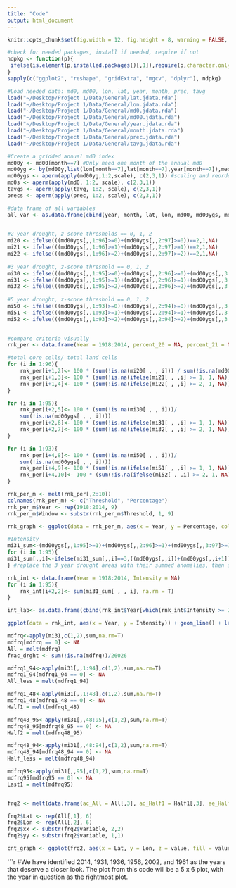 ```yaml
---
title: "Code"
output: html_document
---
```

```r
knitr::opts_chunk$set(fig.width = 12, fig.height = 8, warning = FALSE, message = FALSE)

#check for needed packages, install if needed, require if not
ndpkg <- function(p){
 ifelse(is.element(p,installed.packages()[,1]),require(p,character.only = T), install.packages(p, dep = T))
}
sapply(c("ggplot2", "reshape", "gridExtra", "mgcv", "dplyr"), ndpkg)
```

```r
#Load needed data: md0, md00, lon, lat, year, month, prec, tavg
load("~/Desktop/Project 1/Data/General/lat.jdata.rda")
load("~/Desktop/Project 1/Data/General/lon.jdata.rda")
load("~/Desktop/Project 1/Data/General/md0.jdata.rda")
load("~/Desktop/Project 1/Data/General/md00.jdata.rda")
load("~/Desktop/Project 1/Data/General/year.jdata.rda")
load("~/Desktop/Project 1/Data/General/month.jdata.rda")
load("~/Desktop/Project 1/Data/General/prec.jdata.rda")
load("~/Desktop/Project 1/Data/General/tavg.jdata.rda")

#Create a gridded annual md0 index
md00y <- md00[month==7] #Only need one month of the annual md0
md00yg <- by(md00y,list(lon[month==7],lat[month==7],year[month==7]),median)
md00ygs <- aperm(apply(md00yg,1:2,scale), c(2,3,1)) #scaling and reordering dimensions (z-scores)
md0s <- aperm(apply(md0, 1:2, scale), c(2,3,1))
tavgs <- aperm(apply(tavg, 1:2, scale), c(2,3,1))
precs <- aperm(apply(prec, 1:2, scale), c(2,3,1))

#data frame of all variables
all_var <- as.data.frame(cbind(year, month, lat, lon, md00, md00ygs, md0, md0s, prec, precs, tavg, tavgs))
 
```

```r
#2 year drought, z-score thresholds == 0, 1, 2 
mi20 <- ifelse(((md00ygs[,,1:96]>=0)+(md00ygs[,,2:97]>=0))==2,1,NA)
mi21 <- ifelse(((md00ygs[,,1:96]>=1)+(md00ygs[,,2:97]>=1))==2,1,NA)
mi22 <- ifelse(((md00ygs[,,1:96]>=2)+(md00ygs[,,2:97]>=2))==2,1,NA)
         
#3 year drought, z-score threshold == 0, 1, 2
mi30 <- ifelse(((md00ygs[,,1:95]>=0)+(md00ygs[,,2:96]>=0)+(md00ygs[,,3:97]>=0))==3,1,NA)  
mi31 <- ifelse(((md00ygs[,,1:95]>=1)+(md00ygs[,,2:96]>=1)+(md00ygs[,,3:97]>=1))==3,1,NA)  
mi32 <- ifelse(((md00ygs[,,1:95]>=2)+(md00ygs[,,2:96]>=2)+(md00ygs[,,3:97]>=2))==3,1,NA)  
         
#5 year drought, z-score threshold == 0, 1, 2
mi50 <- ifelse(((md00ygs[,,1:93]>=0)+(md00ygs[,,2:94]>=0)+(md00ygs[,,3:95]>=0)+(md00ygs[,,4:96]>=0)+(md00ygs[,,5:97]>=0))==5,1,NA)
mi51 <- ifelse(((md00ygs[,,1:93]>=1)+(md00ygs[,,2:94]>=1)+(md00ygs[,,3:95]>=1)+(md00ygs[,,4:96]>=1)+(md00ygs[,,5:97]>=1))==5,1,NA)         
mi52 <- ifelse(((md00ygs[,,1:93]>=2)+(md00ygs[,,2:94]>=2)+(md00ygs[,,3:95]>=2)+(md00ygs[,,4:96]>=2)+(md00ygs[,,5:97]>=2))==5,1,NA)         
         

#compare criteria visually
rnk_per <- data.frame(Year = 1918:2014, percent_20 = NA, percent_21 = NA, percent_22 = NA, percent_30 = NA, percent_31 = NA, percent_32 = NA, percent_50 = NA, percent_51 = NA, percent_52 = NA)

#total core cells/ total land cells
for (i in 1:96){
	rnk_per[i+1,2]<- 100 * (sum(!is.na(mi20[ , , i])) / sum(!is.na(md00ygs[ , , i])))
	rnk_per[i+1,3]<- 100 * (sum(!is.na(ifelse(mi21[ , ,i] >= 1, 1, NA))) / sum(!is.na(md00ygs[ , , i])))
	rnk_per[i+1,4]<- 100 * (sum(!is.na(ifelse(mi22[ , ,i] >= 2, 1, NA))) / sum(!is.na(md00ygs[ , , i])))
}

for (i in 1:95){
	rnk_per[i+2,5]<- 100 * (sum(!is.na(mi30[ , , i]))/
	sum(!is.na(md00ygs[ , , i])))
	rnk_per[i+2,6]<- 100 * (sum(!is.na(ifelse(mi31[ , ,i] >= 1, 1, NA)))/sum(!is.na(md00ygs[ , , i])))
	rnk_per[i+2,7]<- 100 * (sum(!is.na(ifelse(mi32[ , ,i] >= 2, 1, NA)))/sum(!is.na(md00ygs[ , , i])))
}

for (i in 1:93){
	rnk_per[i+4,8]<- 100 * (sum(!is.na(mi50[ , , i]))/
	sum(!is.na(md00ygs[ , , i])))
	rnk_per[i+4,9]<- 100 * (sum(!is.na(ifelse(mi51[ , ,i] >= 1, 1, NA)))/sum(!is.na(md00ygs[ , , i])))
	rnk_per[i+4,10]<- 100 * (sum(!is.na(ifelse(mi52[ , ,i] >= 2, 1, NA)))/sum(!is.na(md00ygs[ , , i])))
}

rnk_per_m <- melt(rnk_per[,2:10])
colnames(rnk_per_m) <- c("Threshold", "Percentage")
rnk_per_m$Year <- rep(1918:2014, 9)
rnk_per_m$Window <- substr(rnk_per_m$Threshold, 1, 9)

rnk_graph <- ggplot(data = rnk_per_m, aes(x = Year, y = Percentage, color = Threshold)) + geom_line() + facet_grid(Window~., scale = "free") + theme_minimal() + ggtitle("Drought as Percentage of Study Area") 

#Intensity
mi31_sum<-(md00ygs[,,1:95]>=1)+(md00ygs[,,2:96]>=1)+(md00ygs[,,3:97]>=1)
for (i in 1:95){
mi31_sum[,,i]<-ifelse(mi31_sum[,,i]==3,((md00ygs[,,i])+(md00ygs[,,i+1])+(md00ygs[,,i+2])), NA)
} #replace the 3 year drought areas with their summed anomalies, then sum all the anomalies for the drought

rnk_int <- data.frame(Year = 1918:2014, Intensity = NA)
for (i in 1:95){
	rnk_int[i+2,2]<- sum(mi31_sum[ , , i], na.rm = T)
}

int_lab<- as.data.frame(cbind(rnk_int$Year[which(rnk_int$Intensity >= 2000)], rnk_int$Intensity[which(rnk_int$Intensity >= 2000)]))

ggplot(data = rnk_int, aes(x = Year, y = Intensity)) + geom_line() + labs(title = "Sum of SD in drought areas, years -3 to 0", x = "Year", y = "Sum S.D.") + geom_label(data = int_lab, aes(x = V1, y = V2, label = V1), position = "dodge") +theme_minimal()

```

```r
mdfrq<-apply(mi31,c(1,2),sum,na.rm=T)
mdfrq[mdfrq == 0] <- NA
All = melt(mdfrq)
frac_drght <- sum(!is.na(mdfrq))/26026

mdfrq1_94<-apply(mi31[,,1:94],c(1,2),sum,na.rm=T)
mdfrq1_94[mdfrq1_94 == 0] <- NA
All_less = melt(mdfrq1_94)

mdfrq1_48<-apply(mi31[,,1:48],c(1,2),sum,na.rm=T)
mdfrq1_48[mdfrq1_48 == 0] <- NA
Half1 = melt(mdfrq1_48)

mdfrq48_95<-apply(mi31[,,48:95],c(1,2),sum,na.rm=T)
mdfrq48_95[mdfrq48_95 == 0] <- NA
Half2 = melt(mdfrq48_95)

mdfrq48_94<-apply(mi31[,,48:94],c(1,2),sum,na.rm=T)
mdfrq48_94[mdfrq48_94 == 0] <- NA
Half_less = melt(mdfrq48_94)

mdfrq95<-apply(mi31[,,95],c(1,2),sum,na.rm=T)
mdfrq95[mdfrq95 == 0] <- NA
Last1 = melt(mdfrq95)


frq2 <- melt(data.frame(ac_All = All[,3], ad_Half1 = Half1[,3], ae_Half2 = Half2[,3], bc_All_less = All_less[,3], bd_Half_less = Half_less[,3], be_Last = Last1[,3]))

frq2$Lat <- rep(All[,1], 6)
frq2$Lon <- rep(All[,2], 6)
frq2$xx <- substr(frq2$variable, 2,2)
frq2$yy <- substr(frq2$variable, 1,1)

cnt_graph <- ggplot(frq2, aes(x = Lat, y = Lon, z = value, fill = value)) + geom_tile() + coord_equal() +  scale_fill_distiller(palette="Spectral", na.value="white") + borders("state", xlim = c(-124.6875, -102.0625), ylim = c(31.1875, 48.9375)) + facet_grid(xx~yy, scales = "free") + theme_minimal()

```

```r
#We have identified 2014, 1931, 1936, 1956, 2002, and 1961 as the years that deserve a closer look.  The plot from this code will be a 5 x 6 plot, with the year in question as the rightmost plot.
